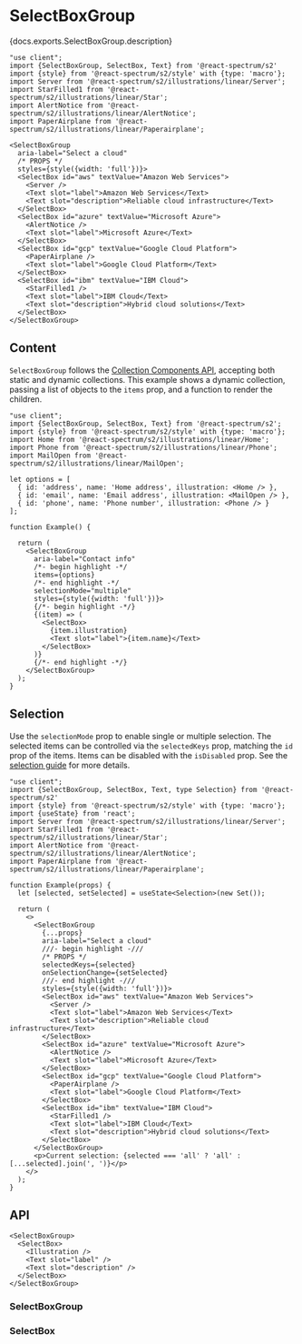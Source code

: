 


# SelectBoxGroup

<PageDescription>{docs.exports.SelectBoxGroup.description}</PageDescription>

```tsx render docs={docs.exports.SelectBoxGroup} links={docs.links} props={['selectionMode', 'orientation', 'isDisabled']}
"use client";
import {SelectBoxGroup, SelectBox, Text} from '@react-spectrum/s2'
import {style} from '@react-spectrum/s2/style' with {type: 'macro'};
import Server from '@react-spectrum/s2/illustrations/linear/Server';
import StarFilled1 from '@react-spectrum/s2/illustrations/linear/Star';
import AlertNotice from '@react-spectrum/s2/illustrations/linear/AlertNotice';
import PaperAirplane from '@react-spectrum/s2/illustrations/linear/Paperairplane';

<SelectBoxGroup
  aria-label="Select a cloud"
  /* PROPS */
  styles={style({width: 'full'})}>
  <SelectBox id="aws" textValue="Amazon Web Services">
    <Server />
    <Text slot="label">Amazon Web Services</Text>
    <Text slot="description">Reliable cloud infrastructure</Text>
  </SelectBox>
  <SelectBox id="azure" textValue="Microsoft Azure">
    <AlertNotice />
    <Text slot="label">Microsoft Azure</Text>
  </SelectBox>
  <SelectBox id="gcp" textValue="Google Cloud Platform">
    <PaperAirplane />
    <Text slot="label">Google Cloud Platform</Text>
  </SelectBox>
  <SelectBox id="ibm" textValue="IBM Cloud">
    <StarFilled1 />
    <Text slot="label">IBM Cloud</Text>
    <Text slot="description">Hybrid cloud solutions</Text>
  </SelectBox>
</SelectBoxGroup>
```

## Content

`SelectBoxGroup` follows the [Collection Components API](collections.html?component=SelectBoxGroup), accepting both static and dynamic collections. This example shows a dynamic collection, passing a list of objects to the `items` prop, and a function to render the children.

```tsx render
"use client";
import {SelectBoxGroup, SelectBox, Text} from '@react-spectrum/s2';
import {style} from '@react-spectrum/s2/style' with {type: 'macro'};
import Home from '@react-spectrum/s2/illustrations/linear/Home';
import Phone from '@react-spectrum/s2/illustrations/linear/Phone';
import MailOpen from '@react-spectrum/s2/illustrations/linear/MailOpen';

let options = [
  { id: 'address', name: 'Home address', illustration: <Home /> },
  { id: 'email', name: 'Email address', illustration: <MailOpen /> },
  { id: 'phone', name: 'Phone number', illustration: <Phone /> }
];

function Example() {

  return (
    <SelectBoxGroup
      aria-label="Contact info"
      /*- begin highlight -*/
      items={options}
      /*- end highlight -*/
      selectionMode="multiple"
      styles={style({width: 'full'})}>
      {/*- begin highlight -*/}
      {(item) => (
        <SelectBox>
          {item.illustration}
          <Text slot="label">{item.name}</Text>
        </SelectBox>
      )}
      {/*- end highlight -*/}
    </SelectBoxGroup>
  );
}
```

## Selection

Use the `selectionMode` prop to enable single or multiple selection. The selected items can be controlled via the `selectedKeys` prop, matching the `id` prop of the items. Items can be disabled with the `isDisabled` prop. See the [selection guide](selection.html?component=SelectBoxGroup) for more details.

```tsx render docs={docs.exports.SelectBoxGroup} links={docs.links} props={['selectionMode', 'disallowEmptySelection']} initialProps={{selectionMode: 'multiple'}} wide
"use client";
import {SelectBoxGroup, SelectBox, Text, type Selection} from '@react-spectrum/s2'
import {style} from '@react-spectrum/s2/style' with {type: 'macro'};
import {useState} from 'react';
import Server from '@react-spectrum/s2/illustrations/linear/Server';
import StarFilled1 from '@react-spectrum/s2/illustrations/linear/Star';
import AlertNotice from '@react-spectrum/s2/illustrations/linear/AlertNotice';
import PaperAirplane from '@react-spectrum/s2/illustrations/linear/Paperairplane';

function Example(props) {
  let [selected, setSelected] = useState<Selection>(new Set());

  return (
    <>
      <SelectBoxGroup
        {...props}
        aria-label="Select a cloud"
        ///- begin highlight -///
        /* PROPS */
        selectedKeys={selected}
        onSelectionChange={setSelected}
        ///- end highlight -///
        styles={style({width: 'full'})}>
        <SelectBox id="aws" textValue="Amazon Web Services">
          <Server />
          <Text slot="label">Amazon Web Services</Text>
          <Text slot="description">Reliable cloud infrastructure</Text>
        </SelectBox>
        <SelectBox id="azure" textValue="Microsoft Azure">
          <AlertNotice />
          <Text slot="label">Microsoft Azure</Text>
        </SelectBox>
        <SelectBox id="gcp" textValue="Google Cloud Platform">
          <PaperAirplane />
          <Text slot="label">Google Cloud Platform</Text>
        </SelectBox>
        <SelectBox id="ibm" textValue="IBM Cloud">
          <StarFilled1 />
          <Text slot="label">IBM Cloud</Text>
          <Text slot="description">Hybrid cloud solutions</Text>
        </SelectBox>
      </SelectBoxGroup>
      <p>Current selection: {selected === 'all' ? 'all' : [...selected].join(', ')}</p>
    </>
  );
}
```

## API

```tsx links={{SelectBoxGroup: '#selectboxgroup', SelectBox: '#selectbox'}}
<SelectBoxGroup>
  <SelectBox>
    <Illustration />
    <Text slot="label" />
    <Text slot="description" />
  </SelectBox>
</SelectBoxGroup>
```

### SelectBoxGroup

<PropTable component={docs.exports.SelectBoxGroup} links={docs.links} />

### SelectBox

<PropTable component={docs.exports.SelectBox} links={docs.links} />
